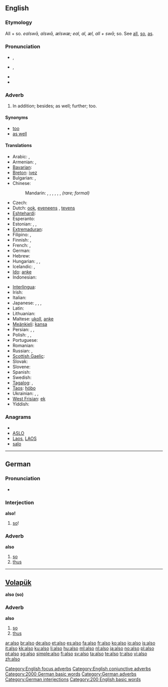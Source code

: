 {{also|alsó}}
==English==

{{rank|just|while|again|145|also|away|against|though}}

===Etymology===
All + so. {{etyl|ang}} ''ealswā, alswā, ælswæ; eal, al, æl, all + swā''; so. See [[all]], [[so]], [[as]].

===Pronunciation===
* {{a|UK}} {{IPA|/ˈɔːl.səʊ/}}, {{SAMPA|/"O:l.s@U/}}
* {{a|US}} {{IPA|/ˈɔl.soʊ/}}, {{SAMPA|/"Ol.soU/}}
* {{audio|en-us-also.ogg|Audio (US)}}
* {{hyphenation|al|so}}

===Adverb===
{{en-adv|-}}
# {{context|focus}} In addition; besides; as well; further; too.

====Synonyms====
* [[too]]
* [[as well]]

====Translations====
{{trans-top|in addition; besides; as well; further; too}}
* Arabic: {{t|ar|أيضا|alt=أيضًا|tr='áyDan}}, {{t|ar|كذلك|tr=ka-dhaalik(a)}}
* Armenian: {{t-|hy|նաև|tr=naev}}, {{t-|hy|նույնպես|tr=nuynpes}}
* [[Bavarian]]: {{tø|bar|aa}}
* [[Breton]]: [[ivez]]
* Bulgarian: {{t|bg|също}}, {{t|bg|също така}}
* Chinese:
*: Mandarin: {{t-|cmn|也|tr=yě|sc=Hani}}, {{t-|cmn|並|sc=Hani}}, {{t-|cmn|并|tr=bìng|sc=Hani}}, {{t-|cmn|還|sc=Hani}}, {{t-|cmn|还|tr=hái|sc=Hani}}, {{t-|cmn|以及|tr=yǐjí|sc=Hani}}, {{t-|cmn|亦|tr=yì|sc=Hani}} ''(rare; formal)''
* Czech: {{t+|cs|také}}
* Dutch: [[ook]], [[eveneens]] {{i|formal}}, [[tevens]] {{i|formal}}
* [[Eshtehardi]]: {{tø|esh|جی|tr=ji|sc=fa-Arab}}
* Esperanto: {{t-|eo|ankaŭ|xs=Esperanto}}
* Estonian: {{t|et|samuti}}, {{t-|et|ka}}, {{t|et|ühtlasi}}
* [[Extremaduran]]: {{tø|ext|tamién}}
* Filipino: {{tø|fil|din}}, {{tø|fil|rin}}
* Finnish: {{t|fi|myös}}, {{t|fi|-kin}}
* French: {{t+|fr|aussi}}, {{t+|fr|également}}
* German: {{t+|de|auch}}
* Hebrew: {{t+|he|גם|tr=gam}}
* Hungarian: {{t+|hu|szintén}}, {{t+|hu|is}}, {{t+|hu|ugyancsak}}
* Icelandic: {{t+|is|líka}}, {{t+|is|einnig}}
* [[Ido]]: [[anke]]
* Indonesian: {{t+|id|juga|xs=Indonesian}}
{{trans-mid}}
* [[Interlingua]]: {{t-|ia|anque|xs=Interlingua}}
* Irish: {{t|ga|freisin|xs=Irish}}
* Italian: {{t+|it|anche}}
* Japanese: {{t+|ja|も|tr=mo}}, {{t-|ja|また|tr=mata}}, {{t-|ja|さらに|tr=sara-ni}}, {{t-|ja|にも|tr=nimo}}
* Latin: {{t+|la|quoque}}
* Lithuanian: {{t|lt|taip pat|xs=Lithuanian}}
* Maltese: [[ukoll]], [[anke]]
* [[Meänkieli]]: [[kansa]]
* Persian: {{t|fa|نیز|tr=niz|sc=fa-Arab}}, {{t|fa|هم|tr=ham|sc=fa-Arab}}, {{t|fa|همچنین|tr=hamĉenin|sc=fa-Arab}}
* Polish: {{t+|pl|też}}, {{t+|pl|również}}, {{t+|pl|także}}
* Portuguese: {{t+|pt|também}}
* Romanian: {{t-|ro|şi}}
* Russian: {{t+|ru|тоже|tr=tóže}}, {{t+|ru|также|tr=tákže}}
* [[Scottish Gaelic]]: {{t-|gd|cuideachd|xs=Scottish Gaelic}}
* Slovak: {{t-|sk|aj}}
* Slovene: {{t+|sl|tudi}}
* Spanish: {{t+|es|también}}
* Swedish: {{t+|sv|också}}
* [[Tagalog]]: {{t-|tl|din|xs=Tagalog}}, {{t-|tl|rin|xs=Tagalog}}
* [[Taos]]: [[hóbo]]
* Ukrainian: {{t|uk|так само|tr=tak samo|xs=Ukrainian}}, {{t|uk|теж|tr=tež|xs=Ukrainian}}, {{t|uk|також|tr=takóž|xs=Ukrainian}}
* [[West Frisian]]: [[ek]]
* Yiddish: {{t-|yi|אויך|xs=Yiddish|tr=oykh}}
{{trans-bottom}}

===Anagrams===
* {{alphagram|alos}}
* [[ASLO#English|ASLO]]
* [[Laos#English|Laos]], [[LAOS#English|LAOS]]
* [[salo#English|salo]]

[[Category:English focus adverbs]]
[[Category:English conjunctive adverbs]]

----

==German==

===Pronunciation===
* {{audio|De-also.ogg|Audio}}

===Interjection===
'''also!'''

# [[so]]!

===Adverb===
'''also'''

# [[so]]
# [[thus]]

[[Category:2000 German basic words]]
[[Category:German adverbs]]
[[Category:German interjections]]

----

==[[Volapük]]==
'''also (so) '''

===Adverb===
'''also'''

# [[so]]
# [[thus]]

[[Category:200 English basic words]]

[[ar:also]]
[[br:also]]
[[de:also]]
[[et:also]]
[[es:also]]
[[fa:also]]
[[fr:also]]
[[ko:also]]
[[io:also]]
[[is:also]]
[[it:also]]
[[kk:also]]
[[ku:also]]
[[li:also]]
[[hu:also]]
[[ml:also]]
[[nl:also]]
[[ja:also]]
[[no:also]]
[[pl:also]]
[[pt:also]]
[[sg:also]]
[[simple:also]]
[[fi:also]]
[[sv:also]]
[[ta:also]]
[[te:also]]
[[tr:also]]
[[vi:also]]
[[zh:also]]